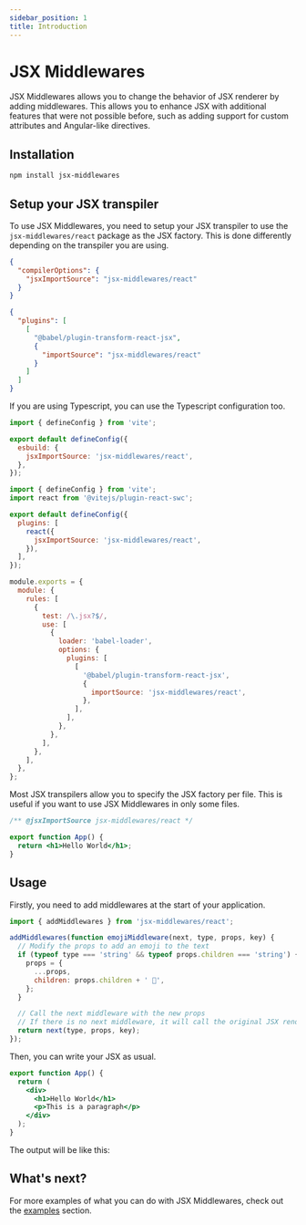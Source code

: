 ```yaml
---
sidebar_position: 1
title: Introduction
---
```



# JSX Middlewares

JSX Middlewares allows you to change the behavior of JSX renderer by adding middlewares.
This allows you to enhance JSX with additional features that were not possible before, such as adding support for custom attributes and Angular-like directives.

## Installation

```bash npm2yarn
npm install jsx-middlewares
```

## Setup your JSX transpiler

To use JSX Middlewares, you need to setup your JSX transpiler to use the `jsx-middlewares/react` package as the JSX factory. This is done differently depending on the transpiler you are using.

<Tabs>

<TabItem value="typescript" label="Typescript">

```json title="tsconfig.json"
{
  "compilerOptions": {
    "jsxImportSource": "jsx-middlewares/react"
  }
}
```

</TabItem>

<TabItem value="babel" label="Babel">

```json title=".babelrc"
{
  "plugins": [
    [
      "@babel/plugin-transform-react-jsx",
      {
        "importSource": "jsx-middlewares/react"
      }
    ]
  ]
}
```

</TabItem>

<TabItem value="vite" label="Vite">

If you are using Typescript, you can use the Typescript configuration too.

```js title="vite.config.js"
import { defineConfig } from 'vite';

export default defineConfig({
  esbuild: {
    jsxImportSource: 'jsx-middlewares/react',
  },
});
```

</TabItem>

<TabItem value="vite-swc" label="Vite SWC">

```js title="vite.config.js"
import { defineConfig } from 'vite';
import react from '@vitejs/plugin-react-swc';

export default defineConfig({
  plugins: [
    react({
      jsxImportSource: 'jsx-middlewares/react',
    }),
  ],
});
```

</TabItem>

<TabItem value="webpack" label="Webpack">

```js title="webpack.config.js"
module.exports = {
  module: {
    rules: [
      {
        test: /\.jsx?$/,
        use: [
          {
            loader: 'babel-loader',
            options: {
              plugins: [
                [
                  '@babel/plugin-transform-react-jsx',
                  {
                    importSource: 'jsx-middlewares/react',
                  },
                ],
              ],
            },
          },
        ],
      },
    ],
  },
};
```

</TabItem>

<TabItem value="perfile" label="Per file">

Most JSX transpilers allow you to specify the JSX factory per file. This is useful if you want to use JSX Middlewares in only some files.

```jsx title="my-file.jsx"
/** @jsxImportSource jsx-middlewares/react */

export function App() {
  return <h1>Hello World</h1>;
}
```

</TabItem>

</Tabs>

## Usage

Firstly, you need to add middlewares at the start of your application.

```jsx title="main.jsx"
import { addMiddlewares } from 'jsx-middlewares/react';

addMiddlewares(function emojiMiddleware(next, type, props, key) {
  // Modify the props to add an emoji to the text
  if (typeof type === 'string' && typeof props.children === 'string') {
    props = {
      ...props,
      children: props.children + ' 🎉',
    };
  }

  // Call the next middleware with the new props
  // If there is no next middleware, it will call the original JSX renderer
  return next(type, props, key);
});
```

Then, you can write your JSX as usual.

```jsx title="my-file.jsx"
export function App() {
  return (
    <div>
      <h1>Hello World</h1>
      <p>This is a paragraph</p>
    </div>
  );
}
```

The output will be like this:

<IndexExample />

## What's next?

For more examples of what you can do with JSX Middlewares, check out the [examples](/category/examples) section.
